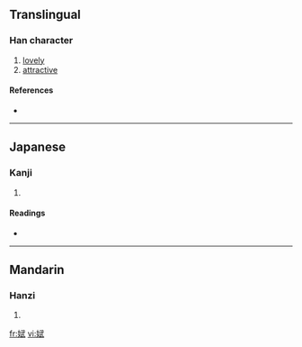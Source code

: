 ==Translingual==

===Han character===
{{Han char|rn=38|rad=女|as=08|sn=11|four=|canj=女一心一 (VMPM)}}

# [[lovely]]
# [[attractive]]

====References====
* {{Han ref|kx=0263.180|dkj=06361|hdz=21055.040|uh=5A2C|ud=23084}}

----

==Japanese==

===Kanji===
{{ja-kanji|grade=|rs=女08}}

# {{defn|Japanese}}

====Readings====
* {{ja-readings|on=[[ぶ]] (bu), [[む]] (mu)|kun=[[こびる]] (kobiru)}}

----

==Mandarin==

===Hanzi===
{{cmn-hanzi|pin=[[wǔ]] ([[wu3]])|wg=wu<sup>3</sup>}}

# {{defn|Mandarin}}

[[fr:娬]]
[[vi:娬]]